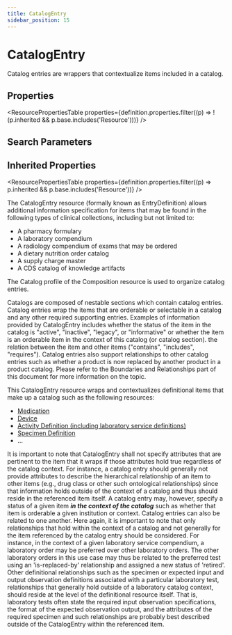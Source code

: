 ```yaml
---
title: CatalogEntry
sidebar_position: 15
---
```



# CatalogEntry

Catalog entries are wrappers that contextualize items included in a catalog.

<Tabs queryString="section">
  <TabItem value="schema" label="Schema" default>

## Properties

<ResourcePropertiesTable
  properties={definition.properties.filter((p) => !(p.inherited && p.base.includes('Resource')))}
/>

## Search Parameters

<SearchParamsTable searchParams={definition.searchParameters} />

## Inherited Properties

<ResourcePropertiesTable properties={definition.properties.filter((p) => p.inherited && p.base.includes('Resource'))} />

  </TabItem>
  <TabItem value="usage" label="Usage">
<div> <a name="scope"></a> <p>The <Link to="/docs/api/fhir/resources/catalogentry">CatalogEntry</Link> resource (formally known as EntryDefinition) allows additional information specification for items that may be found in the following types of clinical collections, including but not limited to:</p> <ul> <li>A pharmacy formulary</li> <li>A laboratory compendium</li> <li>A radiology compendium of exams that may be ordered</li> <li>A dietary nutrition order catalog</li> <li>A supply charge master</li> <li>A CDS catalog of knowledge artifacts</li> </ul> <p>The Catalog profile of the <Link to="/docs/api/fhir/resources/composition">Composition</Link> resource is used to organize catalog entries.</p> <p>Catalogs are composed of nestable sections which contain catalog entries. Catalog entries wrap the items that are orderable or selectable in a catalog and any other required supporting entries. Examples of information provided by <Link to="/docs/api/fhir/resources/catalogentry">CatalogEntry</Link> includes whether the status of the item in the catalog is "active", "inactive", "legacy", or "informative" or whether the item is an orderable item in the context of this catalog (or catalog section). the relation between the item and other items ("contains", "includes", "requires"). Catalog entries also support relationships to other catalog entries such as whether a product is now replaced by another product in a product catalog. Please refer to the Boundaries and Relationships part of this document for more information on the topic.</p> </div>
  </TabItem>
  <TabItem value="relationships" label="Relationships">
<div> <a name="bnr"></a>    This <Link to="/docs/api/fhir/resources/catalogentry">CatalogEntry</Link> resource wraps and contextualizes definitional items that make up a catalog such as the following resources: <ul> <li><a href="/docs/api/fhir/resources/medication">Medication</a></li> <li><a href="/docs/api/fhir/resources/device">Device</a></li> <li><a href="/docs/api/fhir/resources/activitydefinition">Activity Definition (including laboratory service definitions)</a></li> <li><a href="/docs/api/fhir/resources/specimendefinition">Specimen Definition</a></li> <li>...</li> </ul> <p> It is important to note that <Link to="/docs/api/fhir/resources/catalogentry">CatalogEntry</Link> shall not specify attributes that are pertinent to the item that it wraps if those attributes hold true regardless of the catalog context. For instance, a catalog entry should generally not provide attributes to describe the hierarchical relationship of an item to other items (e.g., drug class or other such ontological relationships) since that information holds outside of the context of a catalog and thus should reside in the referenced item itself. A catalog entry may, however, specify a status of a given item <b><i>in the context of the catalog</i></b> such as whether that item is orderable a given institution or context. Catalog entries can also be related to one another. Here again, it is important to note that only relationships that hold within the context of a catalog and not generally for the item referenced by the catalog entry should be considered. For instance, in the context of a given laboratory service compendium, a laboratory order may be preferred over other laboratory orders. The other laboratory orders in this use case may thus be related to the preferred test using an 'is-replaced-by' relationship and assigned a new status of 'retired'. Other definitional relationships such as the specimen or expected input and output observation definitions associated with a particular laboratory test, relationships that generally hold outside of a laboratory catalog context, should reside at the level of the definitional resource itself. That is, laboratory tests often state the required input observation specifications, the format of the expected observation output, and the attributes of the required specimen and such relationships are probably best described outside of the <Link to="/docs/api/fhir/resources/catalogentry">CatalogEntry</Link> within the referenced item. </p> </div>
  </TabItem>


</Tabs>
